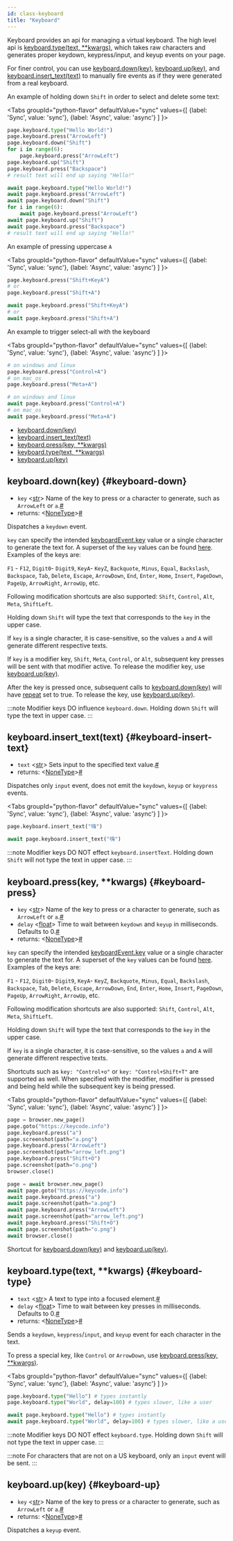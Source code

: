 ```yaml
---
id: class-keyboard
title: "Keyboard"
---
```


Keyboard provides an api for managing a virtual keyboard. The high level api is [keyboard.type(text, **kwargs)](./api/class-keyboard.mdx#keyboard-type), which takes raw characters and generates proper keydown, keypress/input, and keyup events on your page.

For finer control, you can use [keyboard.down(key)](./api/class-keyboard.mdx#keyboard-down), [keyboard.up(key)](./api/class-keyboard.mdx#keyboard-up), and [keyboard.insert_text(text)](./api/class-keyboard.mdx#keyboard-insert-text) to manually fire events as if they were generated from a real keyboard.

An example of holding down `Shift` in order to select and delete some text:

<Tabs
  groupId="python-flavor"
  defaultValue="sync"
  values={[
    {label: 'Sync', value: 'sync'},
    {label: 'Async', value: 'async'}
  ]
}>
<TabItem value="sync">

```py
page.keyboard.type("Hello World!")
page.keyboard.press("ArrowLeft")
page.keyboard.down("Shift")
for i in range(6):
    page.keyboard.press("ArrowLeft")
page.keyboard.up("Shift")
page.keyboard.press("Backspace")
# result text will end up saying "Hello!"
```

</TabItem>
<TabItem value="async">

```py
await page.keyboard.type("Hello World!")
await page.keyboard.press("ArrowLeft")
await page.keyboard.down("Shift")
for i in range(6):
    await page.keyboard.press("ArrowLeft")
await page.keyboard.up("Shift")
await page.keyboard.press("Backspace")
# result text will end up saying "Hello!"
```

</TabItem>
</Tabs>

An example of pressing uppercase `A`

<Tabs
  groupId="python-flavor"
  defaultValue="sync"
  values={[
    {label: 'Sync', value: 'sync'},
    {label: 'Async', value: 'async'}
  ]
}>
<TabItem value="sync">

```py
page.keyboard.press("Shift+KeyA")
# or
page.keyboard.press("Shift+A")
```

</TabItem>
<TabItem value="async">

```py
await page.keyboard.press("Shift+KeyA")
# or
await page.keyboard.press("Shift+A")
```

</TabItem>
</Tabs>

An example to trigger select-all with the keyboard

<Tabs
  groupId="python-flavor"
  defaultValue="sync"
  values={[
    {label: 'Sync', value: 'sync'},
    {label: 'Async', value: 'async'}
  ]
}>
<TabItem value="sync">

```py
# on windows and linux
page.keyboard.press("Control+A")
# on mac_os
page.keyboard.press("Meta+A")
```

</TabItem>
<TabItem value="async">

```py
# on windows and linux
await page.keyboard.press("Control+A")
# on mac_os
await page.keyboard.press("Meta+A")
```

</TabItem>
</Tabs>


- [keyboard.down(key)](./api/class-keyboard.mdx#keyboard-down)
- [keyboard.insert_text(text)](./api/class-keyboard.mdx#keyboard-insert-text)
- [keyboard.press(key, **kwargs)](./api/class-keyboard.mdx#keyboard-press)
- [keyboard.type(text, **kwargs)](./api/class-keyboard.mdx#keyboard-type)
- [keyboard.up(key)](./api/class-keyboard.mdx#keyboard-up)

## keyboard.down(key) {#keyboard-down}
- `key`<a aria-hidden="true" tabindex="-1" class="list-anchor-link" id="keyboard-down-option-key"/> &#60;[str]&#62; Name of the key to press or a character to generate, such as `ArrowLeft` or `a`.<a href="#keyboard-down-option-key" class="list-anchor">#</a>
- returns:<a aria-hidden="true" tabindex="-1" class="list-anchor-link" id="keyboard-down-return"/> &#60;[NoneType]&#62;<a href="#keyboard-down-return" class="list-anchor">#</a>

Dispatches a `keydown` event.

`key` can specify the intended [keyboardEvent.key](https://developer.mozilla.org/en-US/docs/Web/API/KeyboardEvent/key) value or a single character to generate the text for. A superset of the `key` values can be found [here](https://developer.mozilla.org/en-US/docs/Web/API/KeyboardEvent/key/Key_Values). Examples of the keys are:

`F1` - `F12`, `Digit0`- `Digit9`, `KeyA`- `KeyZ`, `Backquote`, `Minus`, `Equal`, `Backslash`, `Backspace`, `Tab`, `Delete`, `Escape`, `ArrowDown`, `End`, `Enter`, `Home`, `Insert`, `PageDown`, `PageUp`, `ArrowRight`, `ArrowUp`, etc.

Following modification shortcuts are also supported: `Shift`, `Control`, `Alt`, `Meta`, `ShiftLeft`.

Holding down `Shift` will type the text that corresponds to the `key` in the upper case.

If `key` is a single character, it is case-sensitive, so the values `a` and `A` will generate different respective texts.

If `key` is a modifier key, `Shift`, `Meta`, `Control`, or `Alt`, subsequent key presses will be sent with that modifier active. To release the modifier key, use [keyboard.up(key)](./api/class-keyboard.mdx#keyboard-up).

After the key is pressed once, subsequent calls to [keyboard.down(key)](./api/class-keyboard.mdx#keyboard-down) will have [repeat](https://developer.mozilla.org/en-US/docs/Web/API/KeyboardEvent/repeat) set to true. To release the key, use [keyboard.up(key)](./api/class-keyboard.mdx#keyboard-up).

:::note
Modifier keys DO influence `keyboard.down`. Holding down `Shift` will type the text in upper case.
:::

## keyboard.insert_text(text) {#keyboard-insert-text}
- `text`<a aria-hidden="true" tabindex="-1" class="list-anchor-link" id="keyboard-insert-text-option-text"/> &#60;[str]&#62; Sets input to the specified text value.<a href="#keyboard-insert-text-option-text" class="list-anchor">#</a>
- returns:<a aria-hidden="true" tabindex="-1" class="list-anchor-link" id="keyboard-insert-text-return"/> &#60;[NoneType]&#62;<a href="#keyboard-insert-text-return" class="list-anchor">#</a>

Dispatches only `input` event, does not emit the `keydown`, `keyup` or `keypress` events.

<Tabs
  groupId="python-flavor"
  defaultValue="sync"
  values={[
    {label: 'Sync', value: 'sync'},
    {label: 'Async', value: 'async'}
  ]
}>
<TabItem value="sync">

```py
page.keyboard.insert_text("嗨")
```

</TabItem>
<TabItem value="async">

```py
await page.keyboard.insert_text("嗨")
```

</TabItem>
</Tabs>

:::note
Modifier keys DO NOT effect `keyboard.insertText`. Holding down `Shift` will not type the text in upper case.
:::

## keyboard.press(key, **kwargs) {#keyboard-press}
- `key`<a aria-hidden="true" tabindex="-1" class="list-anchor-link" id="keyboard-press-option-key"/> &#60;[str]&#62; Name of the key to press or a character to generate, such as `ArrowLeft` or `a`.<a href="#keyboard-press-option-key" class="list-anchor">#</a>
- `delay`<a aria-hidden="true" tabindex="-1" class="list-anchor-link" id="keyboard-press-option-delay"/> &#60;[float]&#62; Time to wait between `keydown` and `keyup` in milliseconds. Defaults to 0.<a href="#keyboard-press-option-delay" class="list-anchor">#</a>
- returns:<a aria-hidden="true" tabindex="-1" class="list-anchor-link" id="keyboard-press-return"/> &#60;[NoneType]&#62;<a href="#keyboard-press-return" class="list-anchor">#</a>

`key` can specify the intended [keyboardEvent.key](https://developer.mozilla.org/en-US/docs/Web/API/KeyboardEvent/key) value or a single character to generate the text for. A superset of the `key` values can be found [here](https://developer.mozilla.org/en-US/docs/Web/API/KeyboardEvent/key/Key_Values). Examples of the keys are:

`F1` - `F12`, `Digit0`- `Digit9`, `KeyA`- `KeyZ`, `Backquote`, `Minus`, `Equal`, `Backslash`, `Backspace`, `Tab`, `Delete`, `Escape`, `ArrowDown`, `End`, `Enter`, `Home`, `Insert`, `PageDown`, `PageUp`, `ArrowRight`, `ArrowUp`, etc.

Following modification shortcuts are also supported: `Shift`, `Control`, `Alt`, `Meta`, `ShiftLeft`.

Holding down `Shift` will type the text that corresponds to the `key` in the upper case.

If `key` is a single character, it is case-sensitive, so the values `a` and `A` will generate different respective texts.

Shortcuts such as `key: "Control+o"` or `key: "Control+Shift+T"` are supported as well. When specified with the modifier, modifier is pressed and being held while the subsequent key is being pressed.

<Tabs
  groupId="python-flavor"
  defaultValue="sync"
  values={[
    {label: 'Sync', value: 'sync'},
    {label: 'Async', value: 'async'}
  ]
}>
<TabItem value="sync">

```py
page = browser.new_page()
page.goto("https://keycode.info")
page.keyboard.press("a")
page.screenshot(path="a.png")
page.keyboard.press("ArrowLeft")
page.screenshot(path="arrow_left.png")
page.keyboard.press("Shift+O")
page.screenshot(path="o.png")
browser.close()
```

</TabItem>
<TabItem value="async">

```py
page = await browser.new_page()
await page.goto("https://keycode.info")
await page.keyboard.press("a")
await page.screenshot(path="a.png")
await page.keyboard.press("ArrowLeft")
await page.screenshot(path="arrow_left.png")
await page.keyboard.press("Shift+O")
await page.screenshot(path="o.png")
await browser.close()
```

</TabItem>
</Tabs>

Shortcut for [keyboard.down(key)](./api/class-keyboard.mdx#keyboard-down) and [keyboard.up(key)](./api/class-keyboard.mdx#keyboard-up).

## keyboard.type(text, **kwargs) {#keyboard-type}
- `text`<a aria-hidden="true" tabindex="-1" class="list-anchor-link" id="keyboard-type-option-text"/> &#60;[str]&#62; A text to type into a focused element.<a href="#keyboard-type-option-text" class="list-anchor">#</a>
- `delay`<a aria-hidden="true" tabindex="-1" class="list-anchor-link" id="keyboard-type-option-delay"/> &#60;[float]&#62; Time to wait between key presses in milliseconds. Defaults to 0.<a href="#keyboard-type-option-delay" class="list-anchor">#</a>
- returns:<a aria-hidden="true" tabindex="-1" class="list-anchor-link" id="keyboard-type-return"/> &#60;[NoneType]&#62;<a href="#keyboard-type-return" class="list-anchor">#</a>

Sends a `keydown`, `keypress`/`input`, and `keyup` event for each character in the text.

To press a special key, like `Control` or `ArrowDown`, use [keyboard.press(key, **kwargs)](./api/class-keyboard.mdx#keyboard-press).

<Tabs
  groupId="python-flavor"
  defaultValue="sync"
  values={[
    {label: 'Sync', value: 'sync'},
    {label: 'Async', value: 'async'}
  ]
}>
<TabItem value="sync">

```py
page.keyboard.type("Hello") # types instantly
page.keyboard.type("World", delay=100) # types slower, like a user
```

</TabItem>
<TabItem value="async">

```py
await page.keyboard.type("Hello") # types instantly
await page.keyboard.type("World", delay=100) # types slower, like a user
```

</TabItem>
</Tabs>

:::note
Modifier keys DO NOT effect `keyboard.type`. Holding down `Shift` will not type the text in upper case.
:::

:::note
For characters that are not on a US keyboard, only an `input` event will be sent.
:::

## keyboard.up(key) {#keyboard-up}
- `key`<a aria-hidden="true" tabindex="-1" class="list-anchor-link" id="keyboard-up-option-key"/> &#60;[str]&#62; Name of the key to press or a character to generate, such as `ArrowLeft` or `a`.<a href="#keyboard-up-option-key" class="list-anchor">#</a>
- returns:<a aria-hidden="true" tabindex="-1" class="list-anchor-link" id="keyboard-up-return"/> &#60;[NoneType]&#62;<a href="#keyboard-up-return" class="list-anchor">#</a>

Dispatches a `keyup` event.

[Accessibility]: ./api/class-accessibility.mdx "Accessibility"
[Browser]: ./api/class-browser.mdx "Browser"
[BrowserContext]: ./api/class-browsercontext.mdx "BrowserContext"
[BrowserType]: ./api/class-browsertype.mdx "BrowserType"
[CDPSession]: ./api/class-cdpsession.mdx "CDPSession"
[ConsoleMessage]: ./api/class-consolemessage.mdx "ConsoleMessage"
[Dialog]: ./api/class-dialog.mdx "Dialog"
[Download]: ./api/class-download.mdx "Download"
[ElementHandle]: ./api/class-elementhandle.mdx "ElementHandle"
[Error]: ./api/class-error.mdx "Error"
[FileChooser]: ./api/class-filechooser.mdx "FileChooser"
[Frame]: ./api/class-frame.mdx "Frame"
[FrameLocator]: ./api/class-framelocator.mdx "FrameLocator"
[JSHandle]: ./api/class-jshandle.mdx "JSHandle"
[Keyboard]: ./api/class-keyboard.mdx "Keyboard"
[Locator]: ./api/class-locator.mdx "Locator"
[Mouse]: ./api/class-mouse.mdx "Mouse"
[Page]: ./api/class-page.mdx "Page"
[Playwright]: ./api/class-playwright.mdx "Playwright"
[Request]: ./api/class-request.mdx "Request"
[Response]: ./api/class-response.mdx "Response"
[Route]: ./api/class-route.mdx "Route"
[Selectors]: ./api/class-selectors.mdx "Selectors"
[TimeoutError]: ./api/class-timeouterror.mdx "TimeoutError"
[Touchscreen]: ./api/class-touchscreen.mdx "Touchscreen"
[Tracing]: ./api/class-tracing.mdx "Tracing"
[Video]: ./api/class-video.mdx "Video"
[WebSocket]: ./api/class-websocket.mdx "WebSocket"
[Worker]: ./api/class-worker.mdx "Worker"
[Element]: https://developer.mozilla.org/en-US/docs/Web/API/element "Element"
[EvaluationArgument]: ./evaluating.mdx#evaluation-argument "EvaluationArgument"
[Promise]: https://developer.mozilla.org/en-US/docs/Web/JavaScript/Reference/Global_Objects/Promise "Promise"
[iterator]: https://developer.mozilla.org/en-US/docs/Web/JavaScript/Reference/Iteration_protocols "Iterator"
[origin]: https://developer.mozilla.org/en-US/docs/Glossary/Origin "Origin"
[selector]: https://developer.mozilla.org/en-US/docs/Web/CSS/CSS_Selectors "selector"
[Serializable]: https://developer.mozilla.org/en-US/docs/Web/JavaScript/Reference/Global_Objects/JSON/stringify#Description "Serializable"
[UIEvent.detail]: https://developer.mozilla.org/en-US/docs/Web/API/UIEvent/detail "UIEvent.detail"
[UnixTime]: https://en.wikipedia.org/wiki/Unix_time "Unix Time"
[xpath]: https://developer.mozilla.org/en-US/docs/Web/XPath "xpath"

[Any]: https://docs.python.org/3/library/typing.html#typing.Any "Any"
[bool]: https://docs.python.org/3/library/stdtypes.html "bool"
[bytes]: https://docs.python.org/3/library/stdtypes.html#bytes "bytes"
[Callable]: https://docs.python.org/3/library/typing.html#typing.Callable "Callable"
[EventContextManager]: https://docs.python.org/3/reference/datamodel.html#context-managers "Event context manager"
[EventEmitter]: https://pyee.readthedocs.io/en/latest/#pyee.BaseEventEmitter "EventEmitter"
[Exception]: https://docs.python.org/3/library/exceptions.html#Exception "Exception"
[Dict]: https://docs.python.org/3/library/typing.html#typing.Dict "Dict"
[float]: https://docs.python.org/3/library/stdtypes.html#numeric-types-int-float-complex "float"
[int]: https://docs.python.org/3/library/stdtypes.html#numeric-types-int-float-complex "int"
[List]: https://docs.python.org/3/library/typing.html#typing.List "List"
[NoneType]: https://docs.python.org/3/library/constants.html#None "None"
[Pattern]: https://docs.python.org/3/library/re.html "Pattern"
[URL]: https://en.wikipedia.org/wiki/URL "URL"
[pathlib.Path]: https://realpython.com/python-pathlib/ "pathlib.Path"
[str]: https://docs.python.org/3/library/stdtypes.html#text-sequence-type-str "str"
[Union]: https://docs.python.org/3/library/typing.html#typing.Union "Union"

[all available image tags]: https://mcr.microsoft.com/v2/playwright/tags/list "all available image tags"
[Docker Hub]: https://hub.docker.com/_/microsoft-playwright "Docker Hub"
[Dockerfile.focal]: https://github.com/microsoft/playwright/blob/master/utils/docker/Dockerfile.focal "Dockerfile.focal"
